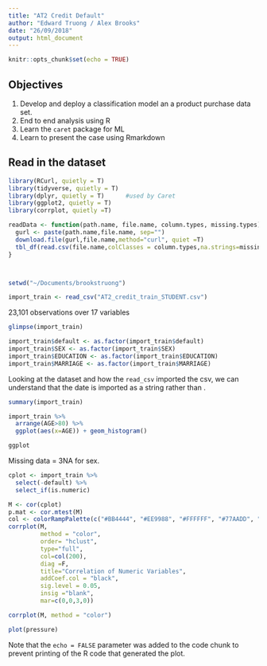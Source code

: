```yaml
---
title: "AT2 Credit Default"
author: "Edward Truong / Alex Brooks"
date: "26/09/2018"
output: html_document
---
```


```r
knitr::opts_chunk$set(echo = TRUE)
```

## Objectives
1. Develop and deploy a classification model an a product purchase data set.
2. End to end analysis using R
3. Learn the `caret` package for ML
4. Learn to present the case using Rmarkdown

## Read in the dataset

```r
library(RCurl, quietly = T)
library(tidyverse, quietly = T)
library(dplyr, quietly = T)      #used by Caret
library(ggplot2, quietly = T)
library(corrplot, quietly =T)

readData <- function(path.name, file.name, column.types, missing.types) {
  gurl <- paste(path.name,file.name, sep="")
  download.file(gurl,file.name,method="curl", quiet =T)
  tbl_df(read.csv(file.name,colClasses = column.types,na.strings=missing.types))
}



setwd("~/Documents/brookstruong")

import_train <- read_csv("AT2_credit_train_STUDENT.csv")


```

23,101 observations over 17 variables

```r
glimpse(import_train)

import_train$default <- as.factor(import_train$default)
import_train$SEX <- as.factor(import_train$SEX)
import_train$EDUCATION <- as.factor(import_train$EDUCATION)
import_train$MARRIAGE <- as.factor(import_train$MARRIAGE)

```

Looking at the dataset and how the `read_csv` imported the csv, we can understand that the date is imported as a <chr> string rather than <date>. 

```r
summary(import_train)

import_train %>%
  arrange(AGE>80) %>%
  ggplot(aes(x=AGE)) + geom_histogram() 

ggplot

```

Missing data = 3NA for sex.

```r
cplot <- import_train %>%
  select(-default) %>%
  select_if(is.numeric)

M <- cor(cplot)
p.mat <- cor.mtest(M)
col <- colorRampPalette(c("#BB4444", "#EE9988", "#FFFFFF", "#77AADD", "#4477AA"))
corrplot(M, 
         method = "color",
         order= "hclust",
         type="full",
         col=col(200),
         diag =F,
         title="Correlation of Numeric Variables",
         addCoef.col = "black",
         sig.level = 0.05,
         insig ="blank",
         mar=c(0,0,3,0))

corrplot(M, method = "color")
```


```r
plot(pressure)
```

Note that the `echo = FALSE` parameter was added to the code chunk to prevent printing of the R code that generated the plot.
